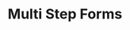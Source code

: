 ---
title: Multi Step Forms
description: Multi-step forms are used to break down long forms into smaller, manageable sections. They improve user experience by guiding users through the form completion process step by step.
root: forms
---